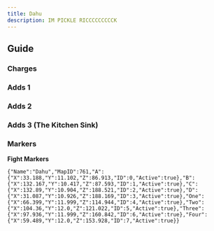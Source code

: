 ```yaml
---
title: Dahu
description: IM PICKLE RICCCCCCCCCK
---
```



<link
  rel="stylesheet"
  media="(prefers-color-scheme:dark)"
  href="https://cdn.jsdelivr.net/npm/@shoelace-style/shoelace@2.15.1/cdn/themes/dark.css"
  onload="document.documentElement.classList.add('sl-theme-dark');"
/>
<script type="module" src="https://cdn.jsdelivr.net/npm/@shoelace-style/shoelace@2.15.1/cdn/shoelace-autoloader.js"></script>

## Guide
### Charges
### Adds 1
### Adds 2
### Adds 3 (The Kitchen Sink)

### Markers
**Fight Markers**
```
{"Name":"Dahu","MapID":761,"A":{"X":33.188,"Y":11.102,"Z":86.913,"ID":0,"Active":true},"B":{"X":132.167,"Y":10.417,"Z":87.593,"ID":1,"Active":true},"C":{"X":132.89,"Y":10.904,"Z":188.521,"ID":2,"Active":true},"D":{"X":31.087,"Y":10.926,"Z":188.169,"ID":3,"Active":true},"One":{"X":66.399,"Y":11.999,"Z":114.944,"ID":4,"Active":true},"Two":{"X":104.36,"Y":12.0,"Z":121.022,"ID":5,"Active":true},"Three":{"X":97.936,"Y":11.999,"Z":160.842,"ID":6,"Active":true},"Four":{"X":59.489,"Y":12.0,"Z":153.928,"ID":7,"Active":true}}
```
